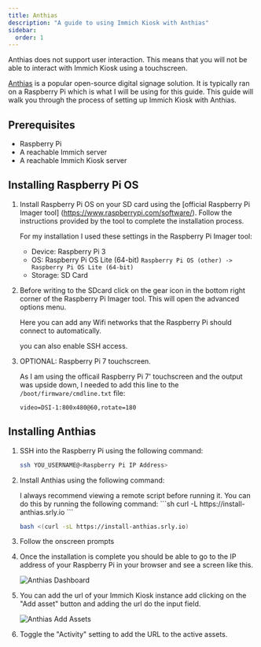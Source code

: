 ```yaml
---
title: Anthias
description: "A guide to using Immich Kiosk with Anthias"
sidebar:
  order: 1
---
```




<Aside type="caution">
    Anthias does not support user interaction. This means that you will not be able to interact with  Immich Kiosk using a touchscreen.
</Aside>

[Anthias](https://anthias.screenly.io/) is a popular open-source digital signage solution. It is typically ran on a Raspberry Pi which is what I will be using for this guide. This guide will walk you through the process of setting up Immich Kiosk with Anthias.

## Prerequisites

- Raspberry Pi
- A reachable Immich server
- A reachable Immich Kiosk server


## Installing Raspberry Pi OS

<Steps>

1. Install Raspberry Pi OS on your SD card using the [official Raspberry Pi Imager tool] (https://www.raspberrypi.com/software/). Follow the instructions provided by the tool to complete the installation process.

   For my installation I used these settings in the Raspberry Pi Imager tool:
   - Device: Raspberry Pi 3
   - OS: Raspberry Pi OS Lite (64-bit) `Raspberry Pi OS (other) -> Raspberry Pi OS Lite (64-bit)`
   - Storage: SD Card

2. Before writing to the SDcard click on the gear icon in the bottom right corner of the Raspberry Pi Imager tool. This will open the advanced options menu.

   Here you can add any Wifi networks that the Raspberry Pi should connect to automatically.

   you can also enable SSH access.

3. OPTIONAL: Raspberry Pi 7 touchscreen.

   As I am using the officail Raspberry Pi 7' touchscreen and the output was upside down, I needed to add this line to the `/boot/firmware/cmdline.txt` file:
   ```
   video=DSI-1:800x480@60,rotate=180
   ```

</Steps>



## Installing Anthias

<Steps>

1. SSH into the Raspberry Pi using the following command:
   ```sh
   ssh YOU_USERNAME@<Raspberry Pi IP Address>
   ```

2. Install Anthias using the following command:
   <Aside type="danger">
     I always recommend viewing a remote script before running it. You can do this by running the following command:
     ```sh
     curl -L https://install-anthias.srly.io
     ```
   </Aside>

   ```sh
   bash <(curl -sL https://install-anthias.srly.io)
   ```
3. Follow the onscreen prompts

4. Once the installation is complete you should be able to go to the IP address of your Raspberry Pi in your browser and see a screen like this.

   ![Anthias Dashboard](../../../assets/anthias.png)

5. You can add the url of your Immich Kiosk instance add clicking on the "Add asset" button and adding the url do the input field.

    ![Anthias Add Assets](../../../assets/anthias-add-asset.png)

6. Toggle the "Activity" setting to add the URL to the active assets.

</Steps>
